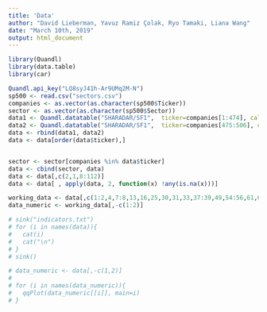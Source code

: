 ```yaml
---
title: 'Data'
author: "David Lieberman, Yavuz Ramiz Çolak, Ryo Tamaki, Liana Wang"
date: "March 10th, 2019"
output: html_document
---
```


```r
library(Quandl)
library(data.table)
library(car)
```

```r
Quandl.api_key("LQ8syJ41h-Ar9UMq2M-N")
sp500 <- read.csv("sectors.csv")
companies <- as.vector(as.character(sp500$Ticker))
sector <- as.vector(as.character(sp500$Sector))
data1 <- Quandl.datatable("SHARADAR/SF1",  ticker=companies[1:474], calendardate="2018-12-31")
data2 <- Quandl.datatable("SHARADAR/SF1",  ticker=companies[475:506], calendardate="2018-12-31")
data <- rbind(data1, data2)
data <- data[order(data$ticker),]


sector <- sector[companies %in% data$ticker]
data <- cbind(sector, data)
data <- data[,c(2,1,8:112)]
data <- data[ , apply(data, 2, function(x) !any(is.na(x)))]

working_data <- data[,c(1:2,4,7:8,13,16,25,30,31,33,37:39,49,54:56,61,63,65)]
data_numeric <- working_data[,-c(1:2)]

# sink("indicators.txt")
# for (i in names(data)){
#   cat(i)
#   cat("\n")
# }
# sink()

# data_numeric <- data[,-c(1,2)]
# 
# for (i in names(data_numeric)){
#   qqPlot(data_numeric[[i]], main=i)
# }
```